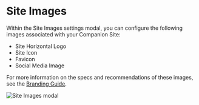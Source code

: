 
# Site Images

Within the Site Images settings modal, you can configure the following images associated with your Companion Site:

- Site Horizontal Logo
- Site Icon
- Favicon
- Social Media Image

For more information on the specs and recommendations of these images, see the [Branding Guide](/branding#image-assets).

![Site Images modal](/tightknit-site/site-images/site-images-modal.png)
